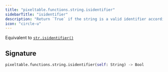 ```yaml
---
title: "pixeltable.functions.string.isidentifier"
sidebarTitle: "isidentifier"
description: "Return `True` if the string is a valid identifier according to the language definition, `False` otherwise."
icon: "circle-u"
---
```

Equivalent to [`str.isidentifier()`](https://docs.python.org/3/library/stdtypes.html#str.isidentifier)


## Signature

```python
pixeltable.functions.string.isidentifier(self: String) -> Bool
```

